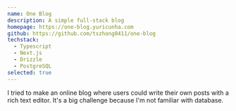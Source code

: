 ```yaml
---
name: One Blog
description: A simple full-stack blog
homepage: https://one-blog.yuricunha.com
github: https://github.com/tszhong0411/one-blog
techstack:
  - Typescript
  - Next.js
  - Drizzle
  - PostgreSQL
selected: true
---
```


I tried to make an online blog where users could write their own posts with a rich text editor. It's a big challenge because I'm not familiar with database.
